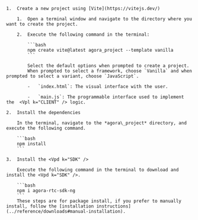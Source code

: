 <PlatformWrapper platform="web">

    1.  Create a new project using [Vite](https://vitejs.dev/)

        1.  Open a terminal window and navigate to the directory where you want to create the project.

        2.  Execute the following command in the terminal:

            ```bash
            npm create vite@latest agora_project --template vanilla
            ```

            Select the default options when prompted to create a project.
            When prompted to select a framework, choose `Vanilla` and when prompted to select a variant, choose `JavaScript`.

            -   `index.html`: The visual interface with the user.

            -   `main.js`: The programmable interface used to implement the  <Vpl k="CLIENT" /> logic.

    2.  Install the dependencies

        In the terminal, navigate to the *agora\_project* directory, and execute the following command.

        ```bash
        npm install
        ```

    3.  Install the <Vpd k="SDK" />
    
        Execute the following command in the terminal to download and install the <Vpd k="SDK" />.
        
        ```bash
        npm i agora-rtc-sdk-ng
        ```
        These steps are for package install, if you prefer to manually install, follow the [installation instructions](../reference/downloads#manual-installation).
</PlatformWrapper>